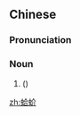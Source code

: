 ==Chinese==
{{zh-forms}}

===Pronunciation===
{{zh-pron
|m=géjiè
|c=gap3 gaai3-2
|mn=kap-kài
|cat=n
}}

===Noun===
{{zh-noun}}

# {{vern|Tokay gecko}} ({{taxlink|Gekko gecko|species|noshow=1}})

[[zh:蛤蚧]]